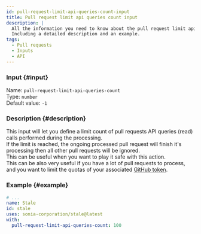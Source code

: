 ```yaml
---
id: pull-request-limit-api-queries-count-input
title: Pull request limit api queries count input
description: |
  All the information you need to know about the pull request limit api queries count input.
  Including a detailed description and an example.
tags:
  - Pull requests
  - Inputs
  - API
---
```


### Input {#input}

Name: `pull-request-limit-api-queries-count`  
Type: `number`  
Default value: `-1`

### Description {#description}

This input will let you define a limit count of pull requests API queries (read) calls performed during the processing.  
If the limit is reached, the ongoing processed pull request will finish it's processing then all other pull requests will be ignored.  
This can be useful when you want to play it safe with this action.  
This can be also very useful if you have a lot of pull requests to process, and you want to limit the quotas of your associated [GitHub token](../../github-token-input).

### Example {#example}

```yml {6}
# ...
name: Stale
id: stale
uses: sonia-corporation/stale@latest
with:
  pull-request-limit-api-queries-count: 100
```
